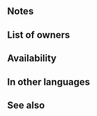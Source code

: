 {{Passive
|name=Soaring Guidance
|type=C
|exclusive=0
|canUseWeapon={{WeaponList|All}}
|canUseMove={{MoveList|Flying}}
|properties=random_inherit_base,random_owner
|1name=Soaring Guidance
|1tagid=SID_飛走の先導4
|1effect=Infantry and flying allies within 2 spaces of unit can move to a space within 2 spaces of unit. Grants Atk/Spd+3 to infantry and flying allies within 2 spaces of unit during combat, and also, if those allies' Spd > foe's Spd, neutralizes effects that prevent those allies' follow-up attacks during combat.
|1cost=300
|1required=Flier Guidance 3
}}
==Notes==
{{Warp interaction}}
{{Temporary buffs}}
{{Follow-up effect neutralization|preventOnly=1}}
{{AlliesCombatEffect}}
==List of owners==
{{Skill Hero List}}
==Availability==
{{PassiveFocusList}}
{{PassiveDistributionList}}
{{PassiveCombatManualList}}
==In other languages==
{{OtherLanguages
|japanese=飛走の先導
|german=Gleitführung
|spanishEU=Guía alada
|spanishLA=Guía alada
|french=Regroup. aérien
|italian=Guida plananti
|chineseTW=飛走前導
|portuguese=Guia alada
}}
==See also==
{{See also skills|cond=Description LIKE '%allies within 2 spaces can move%' OR Description LIKE '%allies_ Spd > foe_s Spd%neutralizes effects%prevent%follow-up attack%' AND Description NOT LIKE '%at start of turn%'}}
{{Passives Navbox|C}}